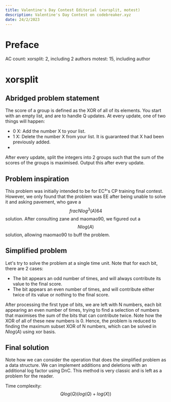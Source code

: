 ```yaml
---
title: Valentine's Day Contest Editorial (xorsplit, motest)
description: Valentine's Day Contest on codebreaker.xyz
date: 24/2/2023
---
```


# Preface

AC count: 
xorsplit: 2, including 2 authors
motest: 15, including author

# xorsplit

## Abridged problem statement

The score of a group is defined as the XOR of all of its elements. You start with an empty list, and are
to handle Q updates. At every update, one of two things will happen:

* 0 X: Add the number X to your list.
* 1 X: Delete the number X from your list. It is guaranteed that X had been previously added.
* 
After every update, split the integers into 2 groups such that the sum of the scores of the groups is
maximised. Output this after every update.

## Problem inspiration

This problem was initially intended to be for EC³'s CP training final contest. 
However, we only found that the problem was EE after being unable to solve it and asking pavement, who gave a 
$$frac{N log^3(A)}{64}$$ solution. After consulting zane and maomao90, we figured out a $$N log(A)$$ solution, allowing
maomao90 to buff the problem.

## Simplified problem

Let's try to solve the problem at a single time unit. Note that for each bit, there are 2 cases:

* The bit appears an odd number of times, and will always contribute its value to the final score.
* The bit appears an even number of times, and will contribute either twice of its value or nothing to the final score.

After processing the first type of bits, we are left with N numbers, each bit appearing an even number of times, trying to find a selection of numbers that maximises
the sum of the bits that can contribute twice. Note how the XOR of all of these new numbers is 0. Hence, the problem is reduced to finding the maximum subset XOR
of N numbers, which can be solved in $N log(A)$ using xor basis.

## Final solution

Note how we can consider the operation that does the simplified problem as a data structure. We can implement additions and deletions with an additional log factor
using DnC. This method is very classic and is left as a problem for the reader.

Time complexity: $$Q log(Q)(log(Q) + log(X))$$
